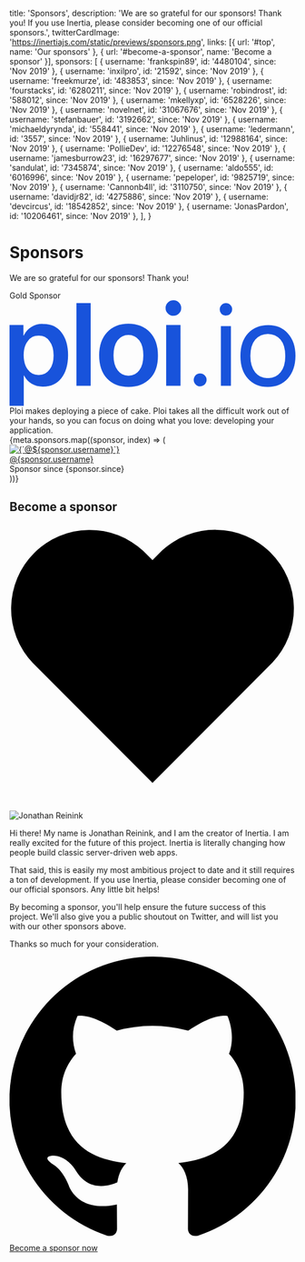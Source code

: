 
  title: 'Sponsors',
  description:
    'We are so grateful for our sponsors! Thank you! If you use Inertia, please consider becoming one of our official sponsors.',
  twitterCardImage: 'https://inertiajs.com/static/previews/sponsors.png',
  links: [{ url: '#top', name: 'Our sponsors' }, { url: '#become-a-sponsor', name: 'Become a sponsor' }],
  sponsors: [
    { username: 'frankspin89', id: '4480104', since: 'Nov 2019' },
    { username: 'inxilpro', id: '21592', since: 'Nov 2019' },
    { username: 'freekmurze', id: '483853', since: 'Nov 2019' },
    { username: 'fourstacks', id: '6280211', since: 'Nov 2019' },
    { username: 'robindrost', id: '588012', since: 'Nov 2019' },
    { username: 'mkellyxp', id: '6528226', since: 'Nov 2019' },
    { username: 'novelnet', id: '31067676', since: 'Nov 2019' },
    { username: 'stefanbauer', id: '3192662', since: 'Nov 2019' },
    { username: 'michaeldyrynda', id: '558441', since: 'Nov 2019' },
    { username: 'ledermann', id: '3557', since: 'Nov 2019' },
    { username: 'Juhlinus', id: '12988164', since: 'Nov 2019' },
    { username: 'PollieDev', id: '12276548', since: 'Nov 2019' },
    { username: 'jamesburrow23', id: '16297677', since: 'Nov 2019' },
    { username: 'sandulat', id: '7345874', since: 'Nov 2019' },
    { username: 'aldo555', id: '6016996', since: 'Nov 2019' },
    { username: 'pepeloper', id: '9825719', since: 'Nov 2019' },
    { username: 'Cannonb4ll', id: '3110750', since: 'Nov 2019' },
    { username: 'davidjr82', id: '4275886', since: 'Nov 2019' },
    { username: 'devcircus', id: '18542852', since: 'Nov 2019' },
    { username: 'JonasPardon', id: '10206461', since: 'Nov 2019' },
  ],
}

# Sponsors

We are so grateful for our sponsors! Thank you!

<div className="mt-8 p-8 shadow rounded relative overflow-hidden leading-none max-w-md">
  <div className="absolute top-0 right-0 px-4 py-2 bg-yellow-500 text-sm font-bold text-white rounded-bl">
    Gold Sponsor
  </div>
  <a className="inline-flex" href="https://ploi.io" title="Ploi - Server Management Tool">
    <svg className="w-auto h-8" fill="#1853db" xmlns="http://www.w3.org/2000/svg" viewBox="0 0 253 93.3">
      <path d="M25.7 66a11.4 11.4 0 01-9.5-4.7q-3.6-4.7-3.7-12.6T16.2 36a11.4 11.4 0 019.5-4.7 11.4 11.4 0 019.6 4.7Q39 40.7 39 48.7t-3.6 12.6a11.5 11.5 0 01-9.6 4.7zm3.8-45.1a18.9 18.9 0 00-10.2 2.7 18 18 0 00-6.7 7.5h-.3v-9.3H0v71.5h12.6V66.5h.3a17 17 0 006.6 7.2 19.4 19.4 0 0010.2 2.6q10.2 0 16.1-7.4t6-20.3q0-12.9-6-20.4T29.5 21zM59.2 75.5h12.6V2.5H59.2v73.1zM105.3 66.6a11.5 11.5 0 01-9.6-4.7Q92 57.2 92 48.7t3.6-13.3a12.1 12.1 0 0119.2 0q3.6 4.7 3.6 13.3t-3.6 13.2a11.5 11.5 0 01-9.6 4.7zm0 10q11.8 0 19-7.4t7-20.6q0-13-7.1-20.4t-19-7.5q-11.7 0-18.8 7.5t-7.1 20.4q0 13.2 7 20.6t19 7.4zM145 13.7a6.7 6.7 0 004.9-2 6.6 6.6 0 002-4.8 6.6 6.6 0 00-2-4.9 6.8 6.8 0 00-5-2 6.7 6.7 0 00-4.8 2 6.5 6.5 0 00-2 4.9 6.5 6.5 0 002 4.8 6.6 6.6 0 004.8 2zm-6.3 61.9h12.6V21.8h-12.7v53.8zM168.8 76a5.7 5.7 0 10-4.1-1.6 5.6 5.6 0 004 1.7zM191.5 13.4a5.3 5.3 0 004-1.6A5.3 5.3 0 00197 8a5.5 5.5 0 10-11 0 5.3 5.3 0 001.5 4 5.3 5.3 0 004 1.5zm-4.4 62.1h8.8V22.8H187v52.8zM228.6 68.7a13.8 13.8 0 01-11.2-5q-4.3-5.2-4.3-14.5t4.3-14.4a14.9 14.9 0 0122.4 0q4.2 5 4.2 14.4t-4.2 14.4a13.8 13.8 0 01-11.2 5.1zm0 7.8q10.9 0 17.6-7.4t6.8-20q0-12.5-6.8-19.9T228.7 22q-11 0-17.7 7.3t-6.7 20q0 12.6 6.7 20t17.7 7.3z" />
    </svg>
  </a>
  <div className="mt-4 text-sm leading-normal">
    Ploi makes deploying a piece of cake. Ploi takes all the difficult work out of your hands, so you can focus on doing
    what you love: developing your application.
  </div>
</div>

<div className="mt-12 flex flex-wrap -ml-4">
  {meta.sponsors.map((sponsor, index) => (
    <div className="w-full md:w-1/2 pl-4 pb-4">
      <div className="rounded flex items-center">
        <a href={`https://github.com/${sponsor.username}`}>
          <img
            className="w-16 h-16 rounded shadow"
            alt={`@${sponsor.username}`}
            src={`https://avatars.githubusercontent.com/u/${sponsor.id}?s=150`}
          />
        </a>
        <div className="pl-4 leading-none">
          <a href={`https://github.com/${sponsor.username}`} className="text-base font-bold text-gray-700">
            @{sponsor.username}
          </a>
          <div className="mt-2 text-sm text-gray-600">Sponsor since {sponsor.since}</div>
        </div>
      </div>
    </div>
  ))}
</div>

<h2 id="become-a-sponsor" className="mt-16 mb-4 text-2xl font-bold text-gray-700 leading-none flex items-center">
  Become a sponsor
  <svg
    className="ml-2 w-5 h-5 fill-current text-purple-500 flex-shrink-0"
    xmlns="http://www.w3.org/2000/svg"
    viewBox="0 0 20 20"
  >
    <path d="M10 3.22l-.61-.6a5.5 5.5 0 0 0-7.78 7.77L10 18.78l8.39-8.4a5.5 5.5 0 0 0-7.78-7.77l-.61.61z" />
  </svg>
</h2>

<div className="mt-6">
  <img
    className="w-32 h-32 ml-4 mb-4 rounded float-right"
    src="https://pbs.twimg.com/profile_images/885868801232961537/b1F6H4KC_400x400.jpg"
    alt="Jonathan Reinink"
  />
  <p className="pt-0">
    Hi there! My name is Jonathan Reinink, and I am the creator of Inertia. I am really excited for the future of this
    project. Inertia is literally changing how people build classic server-driven web apps.
  </p>
  <p>
    That said, this is easily my most ambitious project to date and it still requires a ton of development. If you use
    Inertia, please consider becoming one of our official sponsors. Any little bit helps!
  </p>
  <p>
    By becoming a sponsor, you'll help ensure the future success of this project. We'll also give you a public shoutout
    on Twitter, and will list you with our other sponsors above.
  </p>
  <p>Thanks so much for your consideration.</p>
  <a
    className="mt-2 px-8 py-3 bg-purple-500 hover:bg-purple-600 rounded-full text-sm font-medium text-white inline-flex items-center"
    href="https://github.com/sponsors/reinink"
  >
    <svg className="fill-current w-5 h-5 mr-2" viewBox="0 0 20 20">
      <title>GitHub</title>
      <path d="M10 0a10 10 0 0 0-3.16 19.49c.5.1.68-.22.68-.48l-.01-1.7c-2.78.6-3.37-1.34-3.37-1.34-.46-1.16-1.11-1.47-1.11-1.47-.9-.62.07-.6.07-.6 1 .07 1.53 1.03 1.53 1.03.9 1.52 2.34 1.08 2.91.83.1-.65.35-1.09.63-1.34-2.22-.25-4.55-1.11-4.55-4.94 0-1.1.39-1.99 1.03-2.69a3.6 3.6 0 0 1 .1-2.64s.84-.27 2.75 1.02a9.58 9.58 0 0 1 5 0c1.91-1.3 2.75-1.02 2.75-1.02.55 1.37.2 2.4.1 2.64.64.7 1.03 1.6 1.03 2.69 0 3.84-2.34 4.68-4.57 4.93.36.31.68.92.68 1.85l-.01 2.75c0 .26.18.58.69.48A10 10 0 0 0 10 0" />
    </svg>
    Become a sponsor now
  </a>
</div>
